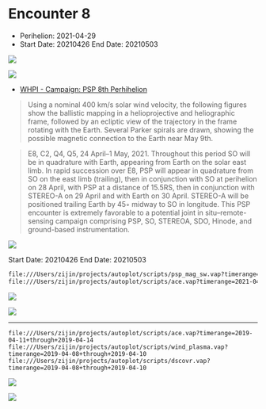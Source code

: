 # Encounter 8

-   Perihelion: 2021-04-29
-   Start Date: 20210426 End Date: 20210503

![](https://psp-gateway.jhuapl.edu/website/SciencePlanning/Encounters/E8_orbit.png)

![](https://psp-gateway.jhuapl.edu/website/SciencePlanning/Encounters/E8_HEE.png)

-   [WHPI - Campaign: PSP 8th Perhihelion](https://whpi.hao.ucar.edu/whpi_campaign-psp8p.php)

> Using a nominal 400 km/s solar wind velocity, the following figures show the ballistic mapping in a helioprojective and heliographic frame, followed by an ecliptic view of the trajectory in the frame rotating with the Earth. Several Parker spirals are drawn, showing the possible magnetic connection to the Earth near May 9th.

> E8, C2, Q4, Q5, 24 April–1 May, 2021. Throughout this period SO will be in quadrature with Earth, appearing from Earth on the solar east limb. In rapid succession over E8, PSP will appear in quadrature from SO on the east limb (trailing), then in conjunction with SO at perihelion on 28 April, with PSP at a distance of 15.5RS, then in conjunction with STEREO-A on 29 April and with Earth on 30 April. STEREO-A will be positioned trailing Earth by 45◦ midway to SO in longitude. This PSP encounter is extremely favorable to a potential joint in situ–remote-sensing campaign comprising PSP, SO, STEREOA, SDO, Hinode, and ground-based instrumentation.

![](images/paste-10.png)

Start Date: 20210426 End Date: 20210503

``` txt
file:///Users/zijin/projects/autoplot/scripts/psp_mag_sw.vap?timerange=2021-04-26+through+2021-05-03
file:///Users/zijin/projects/autoplot/scripts/ace.vap?timerange=2021-04-27+through+2021-05-04
```

![](images/paste-11.png)

![](images/paste-12.png)

------------------------------------------------------------------------

```         
file:///Users/zijin/projects/autoplot/scripts/ace.vap?timerange=2019-04-11+through+2019-04-14
file:///Users/zijin/projects/autoplot/scripts/wind_plasma.vap?timerange=2019-04-08+through+2019-04-10
file:///Users/zijin/projects/autoplot/scripts/dscovr.vap?timerange=2019-04-08+through+2019-04-10
```

![](images/paste-7.png)

![](images/paste-9.png)